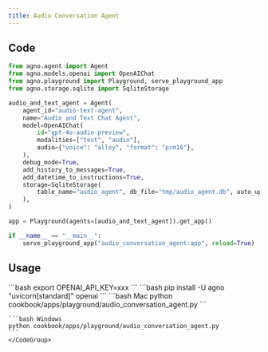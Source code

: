 ```yaml
---
title: Audio Conversation Agent
---
```


## Code

```python cookbook/apps/playground/audio_conversation_agent.py 
from agno.agent import Agent
from agno.models.openai import OpenAIChat
from agno.playground import Playground, serve_playground_app
from agno.storage.sqlite import SqliteStorage

audio_and_text_agent = Agent(
    agent_id="audio-text-agent",
    name="Audio and Text Chat Agent",
    model=OpenAIChat(
        id="gpt-4o-audio-preview",
        modalities=["text", "audio"],
        audio={"voice": "alloy", "format": "pcm16"},
    ),
    debug_mode=True,
    add_history_to_messages=True,
    add_datetime_to_instructions=True,
    storage=SqliteStorage(
        table_name="audio_agent", db_file="tmp/audio_agent.db", auto_upgrade_schema=True
    ),
)

app = Playground(agents=[audio_and_text_agent]).get_app()

if __name__ == "__main__":
    serve_playground_app("audio_conversation_agent:app", reload=True)

```

## Usage

<Steps>
  <Snippet file="create-venv-step.mdx" />

  <Step title="Set your API key">
    ```bash
    export OPENAI_API_KEY=xxx
    ```
  </Step>

  <Step title="Install libraries">
    ```bash
    pip install -U agno "uvicorn[standard]" openai
    ```
  </Step>

  <Step title="Run Agent">
    <CodeGroup>
    ```bash Mac
    python cookbook/apps/playground/audio_conversation_agent.py
    ```

    ```bash Windows
    python cookbook/apps/playground/audio_conversation_agent.py
    ```
    </CodeGroup>
  </Step>
</Steps> 